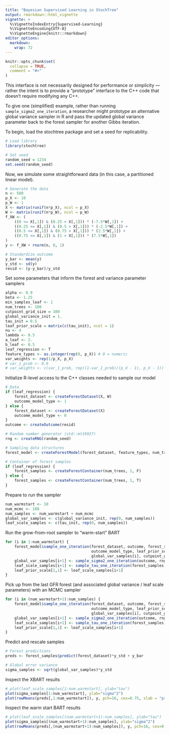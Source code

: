 ```yaml
---
title: "Bayesian Supervised Learning in StochTree"
output: rmarkdown::html_vignette
vignette: >
  %\VignetteIndexEntry{Supervised-Learning}
  %\VignetteEncoding{UTF-8}
  %\VignetteEngine{knitr::rmarkdown}
editor_options: 
  markdown: 
    wrap: 72
---
```


```r
knitr::opts_chunk$set(
  collapse = TRUE,
  comment = "#>"
)
```

This interface is not necessarily designed for performance or simplicity
--- rather the intent is to provide a "prototype" interface to the C++
code that doesn't require modifying any C++.

To give one (simplified) example, rather than running
`sample_sigma2_one_iteration`, a researcher might prototype an
alternative global variance sampler in R and pass the updated global
variance parameter back to the forest sampler for another Gibbs
iteration.

To begin, load the stochtree package and set a seed for replicability.

```r
# Load library
library(stochtree)

# Set seed
random_seed = 1234
set.seed(random_seed)
```

Now, we simulate some straightforward data (in this case, a partitioned
linear model).

```r
# Generate the data
n <- 500
p_X <- 10
p_W <- 1
X <- matrix(runif(n*p_X), ncol = p_X)
W <- matrix(runif(n*p_W), ncol = p_W)
f_XW <- (
    ((0 <= X[,1]) & (0.25 > X[,1])) * (-7.5*W[,1]) + 
    ((0.25 <= X[,1]) & (0.5 > X[,1])) * (-2.5*W[,1]) + 
    ((0.5 <= X[,1]) & (0.75 > X[,1])) * (2.5*W[,1]) + 
    ((0.75 <= X[,1]) & (1 > X[,1])) * (7.5*W[,1])
)
y <- f_XW + rnorm(n, 0, 1)

# Standardize outcome
y_bar <- mean(y)
y_std <- sd(y)
resid <- (y-y_bar)/y_std
```

Set some parameters that inform the forest and variance parameter
samplers

```r
alpha <- 0.9
beta <- 1.25
min_samples_leaf <- 1
num_trees <- 100
cutpoint_grid_size = 100
global_variance_init = 1.
tau_init = 0.5
leaf_prior_scale = matrix(c(tau_init), ncol = 1)
nu <- 4
lambda <- 0.5
a_leaf <- 2.
b_leaf <- 0.5
leaf_regression <- T
feature_types <- as.integer(rep(0, p_X)) # 0 = numeric
var_weights <- rep(1/p_X, p_X)
# var_1_prob <- 0.9
# var_weights <- c(var_1_prob, rep((1-var_1_prob)/(p_X - 1), p_X - 1))
```

Initialize R-level access to the C++ classes needed to sample our model

```r
# Data
if (leaf_regression) {
    forest_dataset <- createForestDataset(X, W)
    outcome_model_type <- 1
} else {
    forest_dataset <- createForestDataset(X)
    outcome_model_type <- 0
}
outcome <- createOutcome(resid)

# Random number generator (std::mt19937)
rng <- createRNG(random_seed)

# Sampling data structures
forest_model <- createForestModel(forest_dataset, feature_types, num_trees, n, alpha, beta, min_samples_leaf)

# Container of forest samples
if (leaf_regression) {
    forest_samples <- createForestContainer(num_trees, 1, F)
} else {
    forest_samples <- createForestContainer(num_trees, 1, T)
}
```

Prepare to run the sampler

```r
num_warmstart <- 10
num_mcmc <- 100
num_samples <- num_warmstart + num_mcmc
global_var_samples <- c(global_variance_init, rep(0, num_samples))
leaf_scale_samples <- c(tau_init, rep(0, num_samples))
```

Run the grow-from-root sampler to "warm-start" BART

```r
for (i in 1:num_warmstart) {
    forest_model$sample_one_iteration(forest_dataset, outcome, forest_samples, rng, feature_types, 
                                      outcome_model_type, leaf_prior_scale, var_weights, 
                                      global_var_samples[i], cutpoint_grid_size, gfr = T)
    global_var_samples[i+1] <- sample_sigma2_one_iteration(outcome, rng, nu, lambda)
    leaf_scale_samples[i+1] <- sample_tau_one_iteration(forest_samples, rng, a_leaf, b_leaf, i-1)
    leaf_prior_scale[1,1] <- leaf_scale_samples[i+1]
}
```

Pick up from the last GFR forest (and associated global variance / leaf
scale parameters) with an MCMC sampler

```r
for (i in (num_warmstart+1):num_samples) {
    forest_model$sample_one_iteration(forest_dataset, outcome, forest_samples, rng, feature_types, 
                                      outcome_model_type, leaf_prior_scale, var_weights, 
                                      global_var_samples[i], cutpoint_grid_size, gfr = T)
    global_var_samples[i+1] <- sample_sigma2_one_iteration(outcome, rng, nu, lambda)
    leaf_scale_samples[i+1] <- sample_tau_one_iteration(forest_samples, rng, a_leaf, b_leaf, i-1)
    leaf_prior_scale[1,1] <- leaf_scale_samples[i+1]
}
```

Predict and rescale samples

```r
# Forest predictions
preds <- forest_samples$predict(forest_dataset)*y_std + y_bar

# Global error variance
sigma_samples <- sqrt(global_var_samples)*y_std
```

Inspect the XBART results

```r
# plot(leaf_scale_samples[1:num_warmstart], ylab="tau")
plot(sigma_samples[1:num_warmstart], ylab="sigma^2")
plot(rowMeans(preds[,1:num_warmstart]), y, pch=16, cex=0.75, xlab = "pred", ylab = "actual"); abline(0,1,col="red",lty=2,lwd=2.5)
```

Inspect the warm start BART results

```r
# plot(leaf_scale_samples[(num_warmstart+1):num_samples], ylab="tau")
plot(sigma_samples[(num_warmstart+1):num_samples], ylab="sigma^2")
plot(rowMeans(preds[,(num_warmstart+1):num_samples]), y, pch=16, cex=0.75, xlab = "pred", ylab = "actual"); abline(0,1,col="red",lty=2,lwd=2.5)
```
